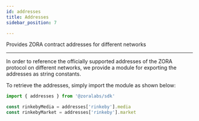 ```yaml
---
id: addresses
title: Addresses
sidebar_position: 7

---
```


Provides ZORA contract addresses for different networks

---

In order to reference the officially supported addresses of the ZORA protocol on different networks,
we provide a module for exporting the addresses as string constants.

To retrieve the addresses, simply import the module as shown below:

```js
import { addresses } from '@zoralabs/sdk'

const rinkebyMedia = addresses['rinkeby'].media
const rinkebyMarket = addresses['rinkeby'].market
```
